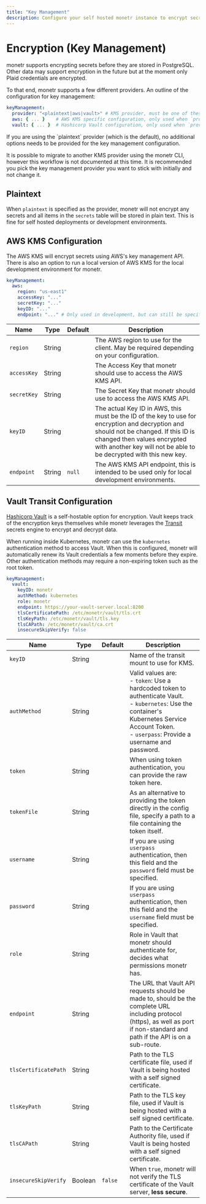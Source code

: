 ```yaml
---
title: "Key Management"
description: Configure your self hosted monetr instance to encrypt secrets using an encryption service such as Vault or AWS KMS.
---
```



# Encryption (Key Management)

monetr supports encrypting secrets before they are stored in PostgreSQL. Other data may support encryption in the future
but at the moment only Plaid credentials are encrypted.

To that end, monetr supports a few different providers. An outline of the configuration for key management:

```yaml filename="config.yaml"
keyManagement:
  provider: "<plaintext|aws|vault>" # KMS provider, must be one of these values
  aws: { ... }    # AWS KMS specific configuration, only used when `provider: aws`
  vault: { ... }  # Hashicorp Vault configuration, only used when `provider: vault`
```

<Callout type="info">
  If you are using the `plaintext` provider (which is the default), no additional options needs to be provided for the
  key management configuration.
</Callout>

It is possible to migrate to another KMS provider using the monetr CLI, however this workflow is not documented at this
time. It is recommended you pick the key management provider you want to stick with initially and not change it.

## Plaintext

When `plaintext` is specified as the provider, monetr will not encrypt any secrets and all items in the `secrets` table
will be stored in plain text. This is fine for self hosted deployments or development environments.

## AWS KMS Configuration

The AWS KMS will encrypt secrets using AWS's key management API. There is also an option to run a local version of AWS
KMS for the local development environment for monetr.

```yaml filename="config.yaml"
keyManagement:
  aws:
    region: "us-east1"
    accessKey: "..."
    secretKey: "..."
    keyID: "..."
    endpoint: "..." # Only used in development, but can still be specified if you want.
```

| **Name**    | **Type** | **Default** | **Description**                                                                                                                                                                                                                           |
| ----------- | -------- | ----------- | ----------------------------------------------------------------------------------------------------------------------------------------------------------------------------------------------------------------------------------------- |
| `region`    | String   |             | The AWS region to use for the client. May be required depending on your configuration.                                                                                                                                                    |
| `accessKey` | String   |             | The Access Key that monetr should use to access the AWS KMS API.                                                                                                                                                                          |
| `secretKey` | String   |             | The Secret Key that monetr should use to access the AWS KMS API.                                                                                                                                                                          |
| `keyID`     | String   |             | The actual Key ID in AWS, this must be the ID of the key to use for encryption and decryption and should not be changed. If this ID is changed then values encrypted with another key will not be able to be decrypted with this new key. |
| `endpoint`  | String   | `null`      | The AWS KMS API endpoint, this is intended to be used only for local development environments.                                                                                                                                            |

## Vault Transit Configuration

[Hashicorp Vault](https://www.vaultproject.io/) is a self-hostable option for encryption. Vault keeps track of the
encryption keys themselves while monetr leverages the
[Transit](https://developer.hashicorp.com/vault/docs/secrets/transit) secrets engine to encrypt and decrypt data.

When running inside Kubernetes, monetr can use the `kubernetes` authentication method to access Vault. When this is
configured, monetr will automatically renew its Vault credentials a few moments before they expire. Other authentication
methods may require a non-expiring token such as the root token.

```yaml filename="config.yaml"
keyManagement:
  vault:
    keyID: monetr
    authMethod: kubernetes
    role: monetr
    endpoint: https://your-vault-server.local:8200
    tlsCertificatePath: /etc/monetr/vault/tls.crt
    tlsKeyPath: /etc/monetr/vault/tls.key
    tlsCAPath: /etc/monetr/vault/ca.crt
    insecureSkipVerify: false
```

| **Name**             | **Type** | **Default** | **Description**                                                                                                                                                                                            |
| ---                  | ---      | ---         | ---                                                                                                                                                                                                        |
| `keyID`              | String   |             | Name of the transit mount to use for KMS.                                                                                                                                                                  |
| `authMethod`         | String   |             | Valid values are:<br/>- `token`: Use a hardcoded token to authenticate Vault.<br/>- `kubernetes`: Use the container's Kubernetes Service Account Token.<br/>- `userpass`: Provide a username and password. |
| `token`              | String   |             | When using token authentication, you can provide the raw token here.                                                                                                                                       |
| `tokenFile`          | String   |             | As an alternative to providing the token directly in the config file, specify a path to a file containing the token itself.                                                                                |
| `username`           | String   |             | If you are using `userpass` authentication, then this field and the `password` field must be specified.                                                                                                    |
| `password`           | String   |             | If you are using `userpass` authentication, then this field and the `username` field must be specified.                                                                                                    |
| `role`               | String   |             | Role in Vault that monetr should authenticate for, decides what permissions monetr has.                                                                                                                    |
| `endpoint`           | String   |             | The URL that Vault API requests should be made to, should be the complete URL including protocol (https), as well as port if non-standard and path if the API is on a sub-route.                           |
| `tlsCertificatePath` | String   |             | Path to the TLS certificate file, used if Vault is being hosted with a self signed certificate.                                                                                                            |
| `tlsKeyPath`         | String   |             | Path to the TLS key file, used if Vault is being hosted with a self signed certificate.                                                                                                                    |
| `tlsCAPath`          | String   |             | Path to the Certificate Authority file, used if Vault is being hosted with a self signed certificate.                                                                                                      |
| `insecureSkipVerify` | Boolean  | `false`     | When `true`, monetr will not verify the TLS certificate of the Vault server, **less secure**.                                                                                                              |
